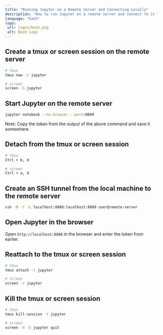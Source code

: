 ```yaml
---
title: "Running Jupyter on a Remote Server and Connecting Locally"
description: "How to run Jupyter on a remote server and connect to it locally, using SSH tunnels."
language: "bash"
logo:
 url: logos/bash.png
 alt: Bash Logo
---
```


## Create a tmux or screen session on the remote server

```bash
# tmux
tmux new -s jupyter

# screen
screen -S jupyter
```

## Start Jupyter on the remote server

```bash
jupyter notebook --no-browser --port=8889
```

<HighlightText>
  Note: Copy the token from the output of the above command and save it
  somewhere.
</HighlightText>

## Detach from the tmux or screen session

```bash
# tmux
Ctrl + b, d

# screen
Ctrl + a, d
```

## Create an SSH tunnel from the local machine to the remote server

```bash
ssh -N -f -L localhost:8888:localhost:8889 user@remote-server
```

## Open Jupyter in the browser

Open `http://localhost:8888` in the browser and enter the token from earlier.

## Reattach to the tmux or screen session

```bash
# tmux
tmux attach -t jupyter

# screen
screen -r jupyter
```

## Kill the tmux or screen session

```bash
# tmux
tmux kill-session -t jupyter

# screen
screen -X -S jupyter quit
```
